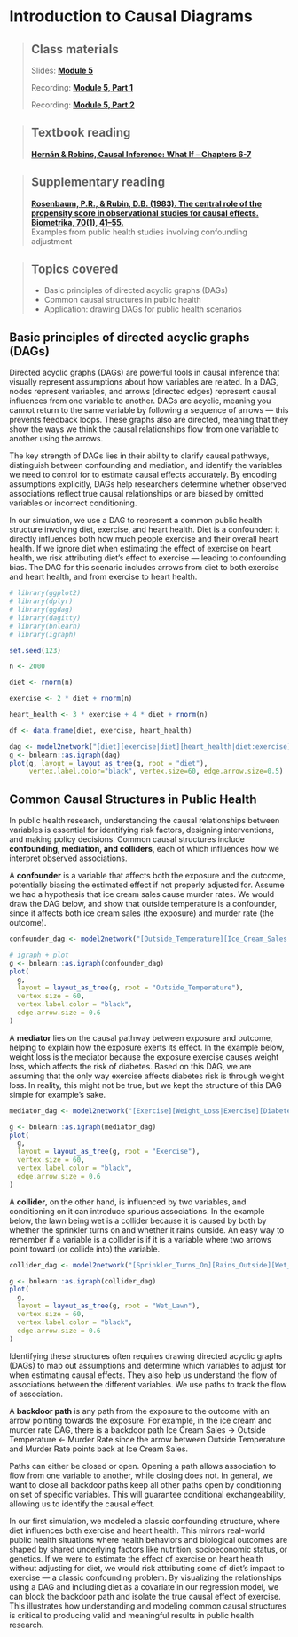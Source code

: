 # Introduction to Causal Diagrams

> ## Class materials
>
> Slides: [**Module 5**](https://drive.google.com/drive/folders/14Iymvk2FlZqVsWrtbDLmwSzR5aNS-Mcg?usp=sharing)
>
> Recording: [**Module 5, Part 1**](https://your-recording-link.com)
>
> Recording: [**Module 5, Part 2**](https://your-recording-link.com)

> ## Textbook reading
>
> [**Hernán & Robins, Causal Inference: What If – Chapters 6-7**](https://static1.squarespace.com/static/675db8b0dd37046447128f5f/t/677676888e31cc50c2c33877/1735816881944/hernanrobins_WhatIf_2jan25.pdf)

> ## Supplementary reading
>
> [**Rosenbaum, P.R., & Rubin, D.B. (1983). The central role of the propensity score in observational studies for causal effects. Biometrika, 70(1), 41–55.**](https://academic.oup.com/biomet/article/70/1/41/284423)\
> Examples from public health studies involving confounding adjustment

> ## Topics covered
>
> -   Basic principles of directed acyclic graphs (DAGs)
> -   Common causal structures in public health
> -   Application: drawing DAGs for public health scenarios

## Basic principles of directed acyclic graphs (DAGs)

Directed acyclic graphs (DAGs) are powerful tools in causal inference that visually represent assumptions about how variables are related. In a DAG, nodes represent variables, and arrows (directed edges) represent causal influences from one variable to another. DAGs are acyclic, meaning you cannot return to the same variable by following a sequence of arrows — this prevents feedback loops. These graphs also are directed, meaning that they show the ways we think the causal relationships flow from one variable to another using the arrows. 

The key strength of DAGs lies in their ability to clarify causal pathways, distinguish between confounding and mediation, and identify the variables we need to control for to estimate causal effects accurately. By encoding assumptions explicitly, DAGs help researchers determine whether observed associations reflect true causal relationships or are biased by omitted variables or incorrect conditioning.

In our simulation, we use a DAG to represent a common public health structure involving diet, exercise, and heart health. Diet is a confounder: it directly influences both how much people exercise and their overall heart health. If we ignore diet when estimating the effect of exercise on heart health, we risk attributing diet's effect to exercise — leading to confounding bias. The DAG for this scenario includes arrows from diet to both exercise and heart health, and from exercise to heart health.


```r

# library(ggplot2)
# library(dplyr)
# library(ggdag)
# library(dagitty)
# library(bnlearn)
# library(igraph)

set.seed(123)

n <- 2000

diet <- rnorm(n)

exercise <- 2 * diet + rnorm(n)

heart_health <- 3 * exercise + 4 * diet + rnorm(n)

df <- data.frame(diet, exercise, heart_health)

dag <- model2network("[diet][exercise|diet][heart_health|diet:exercise]")
g <- bnlearn::as.igraph(dag)
plot(g, layout = layout_as_tree(g, root = "diet"),
     vertex.label.color="black", vertex.size=60, edge.arrow.size=0.5)
```


## Common Causal Structures in Public Health

In public health research, understanding the causal relationships between variables is essential for identifying risk factors, designing interventions, and making policy decisions. Common causal structures include **confounding, mediation, and colliders**, each of which influences how we interpret observed associations. 

A **confounder** is a variable that affects both the exposure and the outcome, potentially biasing the estimated effect if not properly adjusted for. Assume we had a hypothesis that ice cream sales cause murder rates. We would draw the DAG below, and show that outside temperature is a confounder, since it affects both ice cream sales (the exposure) and murder rate (the outcome).

```r

confounder_dag <- model2network("[Outside_Temperature][Ice_Cream_Sales|Outside_Temperature][Murder_Rate|Outside_Temperature:Ice_Cream_Sales]")

# igraph + plot
g <- bnlearn::as.igraph(confounder_dag)
plot(
  g,
  layout = layout_as_tree(g, root = "Outside_Temperature"),
  vertex.size = 60,
  vertex.label.color = "black",
  edge.arrow.size = 0.6
)
```

A **mediator** lies on the causal pathway between exposure and outcome, helping to explain how the exposure exerts its effect. In the example below, weight loss is the mediator because the exposure exercise causes weight loss, which affects the risk of diabetes. Based on this DAG, we are assuming that the only way exercise affects diabetes risk is through weight loss. In reality, this might not be true, but we kept the structure of this DAG simple for example's sake.

```r

mediator_dag <- model2network("[Exercise][Weight_Loss|Exercise][Diabetes_Risk|Weight_Loss]")

g <- bnlearn::as.igraph(mediator_dag)
plot(
  g,
  layout = layout_as_tree(g, root = "Exercise"),
  vertex.size = 60,
  vertex.label.color = "black",
  edge.arrow.size = 0.6
)

```

A **collider**, on the other hand, is influenced by two variables, and conditioning on it can introduce spurious associations. In the example below, the lawn being wet is a collider because it is caused by both by whether the sprinkler turns on and whether it rains outside. An easy way to remember if a variable is a collider is if it is a variable where two arrows point toward (or collide into) the variable.

```r
collider_dag <- model2network("[Sprinkler_Turns_On][Rains_Outside][Wet_Lawn|Sprinkler_Turns_On:Rains_Outside]")

g <- bnlearn::as.igraph(collider_dag)
plot(
  g,
  layout = layout_as_tree(g, root = "Wet_Lawn"),
  vertex.size = 60,
  vertex.label.color = "black",
  edge.arrow.size = 0.6
)
```

Identifying these structures often requires drawing directed acyclic graphs (DAGs) to map out assumptions and determine which variables to adjust for when estimating causal effects. They also help us understand the flow of associations between the different variables. We use paths to track the flow of association. 

A **backdoor path** is any path from the exposure to the outcome with an arrow pointing towards the exposure. For example, in the ice cream and murder rate DAG, there is a backdoor path Ice Cream Sales $\rightarrow$ Outside Temperature $\leftarrow$ Murder Rate since the arrow between Outside Temperature and Murder Rate points back at Ice Cream Sales.

Paths can either be closed or open. Opening a path allows association to flow from one variable to another, while closing does not. In general, we want to close all backdoor paths keep all other paths open by conditioning on set of specific variables. This will guarantee conditional exchangeability, allowing us to identify the causal effect.

In our first simulation, we modeled a classic confounding structure, where diet influences both exercise and heart health. This mirrors real-world public health situations where health behaviors and biological outcomes are shaped by shared underlying factors like nutrition, socioeconomic status, or genetics. If we were to estimate the effect of exercise on heart health without adjusting for diet, we would risk attributing some of diet’s impact to exercise — a classic confounding problem. By visualizing the relationships using a DAG and including diet as a covariate in our regression model, we can block the backdoor path and isolate the true causal effect of exercise. This illustrates how understanding and modeling common causal structures is critical to producing valid and meaningful results in public health research.
